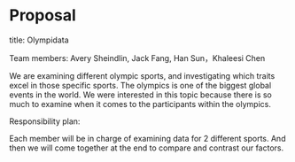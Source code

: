 # Proposal {.unnumbered}

title: Olympidata

Team members: Avery Sheindlin, Jack Fang, Han Sun，Khaleesi Chen

  We are examining different olympic sports, and investigating which traits excel in those specific sports. The olympics is one of the biggest global events in the world. We were interested in this topic because there is so much to examine when it comes to the participants within the olympics.
  
Responsibility plan:

Each member will be in charge of examining data for 2 different sports. And then we will come together at the end to compare and contrast our factors.
